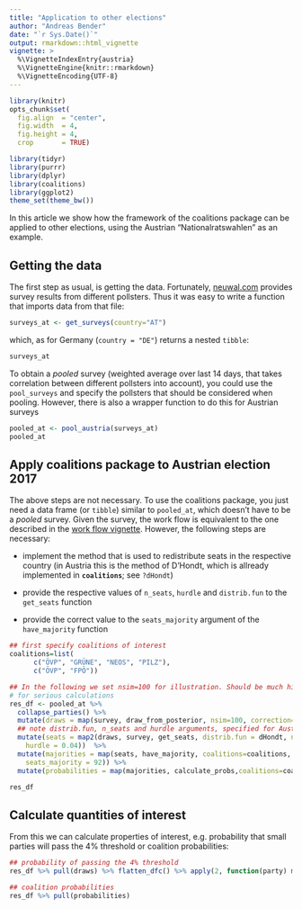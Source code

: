 ```yaml
---
title: "Application to other elections"
author: "Andreas Bender"
date: "`r Sys.Date()`"
output: rmarkdown::html_vignette
vignette: >
  %\VignetteIndexEntry{austria}
  %\VignetteEngine{knitr::rmarkdown}
  %\VignetteEncoding{UTF-8}
---
```



```r
library(knitr)
opts_chunk$set(
  fig.align  = "center",
  fig.width  = 4,
  fig.height = 4,
  crop       = TRUE)
```


```r
library(tidyr)
library(purrr)
library(dplyr)
library(coalitions)
library(ggplot2)
theme_set(theme_bw())
```

In this article we show how the framework of the coalitions package can be
applied to other elections, using the Austrian "Nationalratswahlen" as
an example.

## Getting the data
The first step as usual, is getting the data. Fortunately,
[neuwal.com](neuwal.com) provides survey results from different pollsters. Thus
it was easy to write a function that imports data from that file:

```r
surveys_at <- get_surveys(country="AT")
```

which, as for Germany (`country = "DE"`) returns a nested `tibble`:
```r
surveys_at
```

To obtain a *pooled*  survey (weighted average over last 14 days, that takes
correlation between different pollsters into account), you could use the
`pool_surveys` and specify the pollsters that should be considered when pooling.
However, there is also a wrapper function to do this for Austrian surveys
```r
pooled_at <- pool_austria(surveys_at)
pooled_at
```

## Apply coalitions package to Austrian election 2017
The above steps are not necessary. To use the coalitions package, you just
need a data frame (or `tibble`) similar to `pooled_at`, which doesn't have to
be a *pooled* survey. Given the survey, the work flow is equivalent to the one
described in the [work flow vignette](https://adibender.github.io/coalitions/articles/workflow.html).
However, the following steps are necessary:

- implement the method that is used to redistribute seats in the respective
country (in Austria this is the method of D'Hondt, which is allready implemented
in **`coalitions`**; see `?dHondt`)

- provide the respective values of `n_seats`, `hurdle` and `distrib.fun` to
the `get_seats` function

- provide the correct value to the `seats_majority` argument of the `have_majority`
function

```r
## first specify coalitions of interest
coalitions=list(
      c("ÖVP", "GRÜNE", "NEOS", "PILZ"),
      c("ÖVP", "FPÖ"))

## In the following we set nsim=100 for illustration. Should be much higher
# for serious calculations
res_df <- pooled_at %>%
  collapse_parties() %>%
  mutate(draws = map(survey, draw_from_posterior, nsim=100, correction=0.005)) %>%
  ## note distrib.fun, n_seats and hurdle arguments, specified for Austria
  mutate(seats = map2(draws, survey, get_seats, distrib.fun = dHondt, n_seats = 183,
    hurdle = 0.04))  %>%
  mutate(majorities = map(seats, have_majority, coalitions=coalitions,
    seats_majority = 92)) %>%
  mutate(probabilities = map(majorities, calculate_probs,coalitions=coalitions))

res_df
```

## Calculate quantities of interest
From this we can calculate properties of interest, e.g. probability that
small parties will pass the 4% threshold or coalition probabilities:

```r
## probability of passing the 4% threshold
res_df %>% pull(draws) %>% flatten_dfc() %>% apply(2, function(party) mean(party > 0.04))

## coalition probabilities
res_df %>% pull(probabilities)
```
